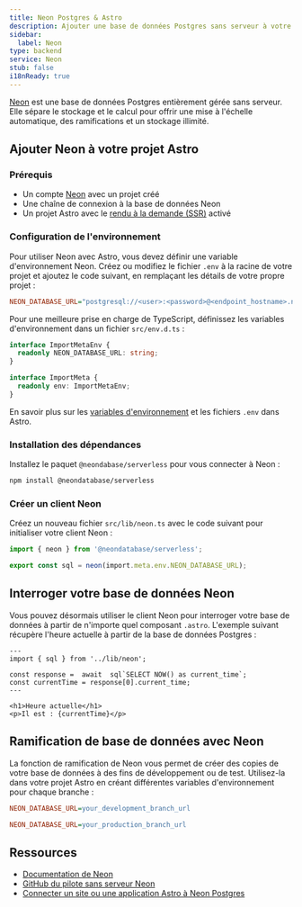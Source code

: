 ```yaml
---
title: Neon Postgres & Astro
description: Ajouter une base de données Postgres sans serveur à votre projet Astro avec Neon
sidebar:
  label: Neon
type: backend
service: Neon
stub: false
i18nReady: true
---
```



[Neon](https://neon.tech) est une base de données Postgres entièrement gérée sans serveur. Elle sépare le stockage et le calcul pour offrir une mise à l'échelle automatique, des ramifications et un stockage illimité.

## Ajouter Neon à votre projet Astro

### Prérequis

- Un compte [Neon](https://console.neon.tech/signup) avec un projet créé
- Une chaîne de connexion à la base de données Neon
- Un projet Astro avec le [rendu à la demande (SSR)](/fr/guides/on-demand-rendering/) activé

### Configuration de l'environnement

Pour utiliser Neon avec Astro, vous devez définir une variable d'environnement Neon. Créez ou modifiez le fichier `.env` à la racine de votre projet et ajoutez le code suivant, en remplaçant les détails de votre propre projet :

```ini title=".env"
NEON_DATABASE_URL="postgresql://<user>:<password>@<endpoint_hostname>.neon.tech:<port>/<dbname>?sslmode=require"
```

Pour une meilleure prise en charge de TypeScript, définissez les variables d'environnement dans un fichier `src/env.d.ts` :

```typescript title="src/env.d.ts"
interface ImportMetaEnv {
  readonly NEON_DATABASE_URL: string;
}

interface ImportMeta {
  readonly env: ImportMetaEnv;
}
```

<ReadMore>En savoir plus sur les [variables d'environnement](/fr/guides/environment-variables/) et les fichiers `.env` dans Astro.</ReadMore>

### Installation des dépendances

Installez le paquet `@neondabase/serverless` pour vous connecter à Neon :

```bash
npm install @neondatabase/serverless
```

### Créer un client Neon

Créez un nouveau fichier `src/lib/neon.ts` avec le code suivant pour initialiser votre client Neon :

```typescript title="src/lib/neon.ts"
import { neon } from '@neondatabase/serverless';

export const sql = neon(import.meta.env.NEON_DATABASE_URL);
```

## Interroger votre base de données Neon

Vous pouvez désormais utiliser le client Neon pour interroger votre base de données à partir de n'importe quel composant `.astro`. L'exemple suivant récupère l'heure actuelle à partir de la base de données Postgres :

```astro title="src/pages/index.astro"
---
import { sql } from '../lib/neon';

const response =  await  sql`SELECT NOW() as current_time`;
const currentTime = response[0].current_time;
---

<h1>Heure actuelle</h1>
<p>Il est : {currentTime}</p>
```

## Ramification de base de données avec Neon

La fonction de ramification de Neon vous permet de créer des copies de votre base de données à des fins de développement ou de test. Utilisez-la dans votre projet Astro en créant différentes variables d'environnement pour chaque branche :

```ini title=".env.development"
NEON_DATABASE_URL=your_development_branch_url
```

```ini title=".env.production"
NEON_DATABASE_URL=your_production_branch_url
```

## Ressources

- [Documentation de Neon](https://neon.tech/docs/introduction)
- [GitHub du pilote sans serveur Neon](https://github.com/neondatabase/serverless)
- [Connecter un site ou une application Astro à Neon Postgres](https://neon.tech/docs/guides/astro)
